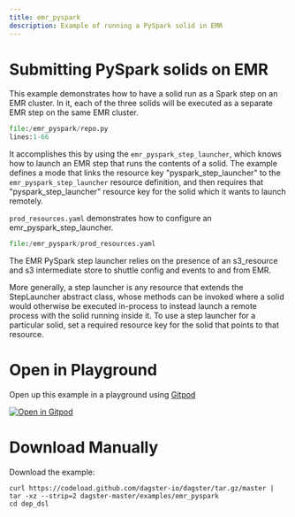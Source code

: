 ```yaml
---
title: emr_pyspark
description: Example of running a PySpark solid in EMR
---
```


# Submitting PySpark solids on EMR

This example demonstrates how to have a solid run as a Spark step on an EMR cluster.  In it, each
of the three solids will be executed as a separate EMR step on the same EMR cluster.

```python literalinclude caption=repo.py
file:/emr_pyspark/repo.py
lines:1-66
```

It accomplishes this by using the `emr_pyspark_step_launcher`, which knows how to launch an EMR step
that runs the contents of a solid.  The example defines a mode that links the resource key
"pyspark_step_launcher" to the `emr_pyspark_step_launcher` resource definition, and then requires
that "pyspark_step_launcher" resource key for the solid which it wants to launch remotely.

`prod_resources.yaml` demonstrates how to configure an emr_pyspark_step_launcher.

```python literalinclude caption=prod_resources.yaml
file:/emr_pyspark/prod_resources.yaml
```

The EMR PySpark step launcher relies on the presence of an s3_resource and s3 intermediate store to
shuttle config and events to and from EMR.

More generally, a step launcher is any resource that extends the StepLauncher abstract class,
whose methods can be invoked where a solid would otherwise be executed in-process to instead launch
a remote process with the solid running inside it.  To use a step launcher for a particular solid,
set a required resource key for the solid that points to that resource.


# Open in Playground

Open up this example in a playground using [Gitpod](https://gitpod.io)

[![Open in Gitpod](https://gitpod.io/button/open-in-gitpod.svg)](https://gitpod.io/#EXAMPLE=emr_pyspark/https://github.com/dagster-io/dagster)

# Download Manually

Download the example:

```
curl https://codeload.github.com/dagster-io/dagster/tar.gz/master | tar -xz --strip=2 dagster-master/examples/emr_pyspark
cd dep_dsl
```
